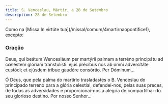 ```yaml
---
title: S. Venceslau, Mártir, a 28 de Setembro
description: 28 de Setembro
---
```


<aside>
  Como na [Missa In virtúte tua](/missal/comum/4martirnaopontifice1), excepto:
</aside>

### Oração

<div class="side-by-side not-content">

Deus, qui beátum Wencesláum per martýrii palmam a terréno principátu ad cœléstem glóriam transtulísti: ejus précibus nos ab omni adversitáte custódi; et ejúsdem tríbue gaudére consórtio. Per Dóminum...

Ó Deus, que pela palma do martírio trasladastes o B. Venceslau do principado terreno para a glória celestial, defendei-nos, pelas suas preces, de todas as adversidades e proporcionai-nos a alegria de compartilhar do seu glorioso destino. Por nosso Senhor...

</div>
